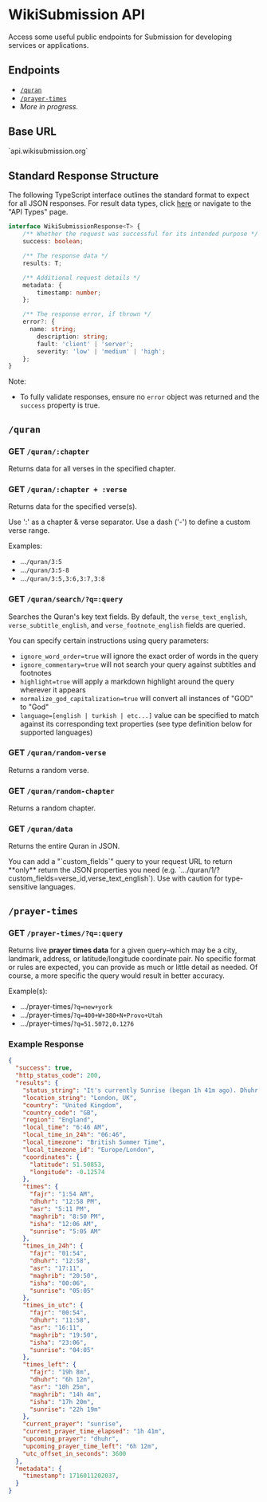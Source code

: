 
# WikiSubmission API

Access some useful public endpoints for Submission for developing services or applications.

## Endpoints

* [`/quran`](#quran)
* [`/prayer-times`](#prayer-times)
* *More in progress.*

## Base URL

<Callout emoji="🌐"> 
`api.wikisubmission.org`
</Callout>

## Standard Response Structure

The following TypeScript interface outlines the standard format to expect for all JSON responses. For result data types, click [here](/developer/api-types) or navigate to the "API Types" page.

```typescript copy
interface WikiSubmissionResponse<T> {
    /** Whether the request was successful for its intended purpose */
    success: boolean;

    /** The response data */
    results: T;

    /** Additional request details */
    metadata: { 
        timestamp: number;
    };

    /** The response error, if thrown */
    error?: {
      name: string;
        description: string;
        fault: 'client' | 'server';
        severity: 'low' | 'medium' | 'high';
    };
}
```

Note:

* To fully validate responses, ensure no `error` object was returned and the `success` property is true.

## `/quran`

### GET `/quran/:chapter`

Returns data for all verses in the specified chapter.

### GET `/quran/:chapter + :verse`

Returns data for the specified verse(s).
 
<Callout>
 Use ':' as a chapter & verse separator. Use a dash ('-') to define a custom verse range.
</Callout>

Examples:

* ...`/quran/3:5`
* ...`/quran/3:5-8`
* ...`/quran/3:5,3:6,3:7,3:8`

### GET `/quran/search/?q=:query`

Searches the Quran's key text fields. By default, the `verse_text_english`, `verse_subtitle_english`, and `verse_footnote_english` fields are queried.

You can specify certain instructions using query parameters:

* `ignore_word_order=true` will ignore the exact order of words in the query
* `ignore_commentary=true` will not search your query against subtitles and footnotes
* `highlight=true` will apply a markdown highlight around the query wherever it appears
* `normalize_god_capitalization=true` will convert all instances of "GOD" to "God"
* `language=[english | turkish | etc...]` value can be specified to match against its corresponding text properties (see type definition below for supported languages)

### GET `/quran/random-verse`

Returns a random verse.

### GET `/quran/random-chapter`

Returns a random chapter.

### GET `/quran/data`

Returns the entire Quran in JSON.

<Callout>
 You can add a "`custom_fields`" query to your request URL to return **only** return the JSON properties you need (e.g. `.../quran/1/?custom_fields=verse_id,verse_text_english`). Use with caution for type-sensitive languages.
</Callout>

## `/prayer-times`

### GET `/prayer-times/?q=:query`

Returns live **prayer times data** for a given query–which may be a city, landmark, address, or latitude/longitude coordinate pair. No specific format or rules are expected, you can provide as much or little detail as needed. Of course, a more specific the query would result in  better accuracy.

Example(s):

* .../prayer-times/`?q=new+york`
* .../prayer-times/`?q=400+W+380+N+Provo+Utah`
* .../prayer-times/`?q=51.5072,0.1276`

### Example Response

```json copy
{
  "success": true,
  "http_status_code": 200,
  "results": {
    "status_string": "It's currently Sunrise (began 1h 41m ago). Dhuhr starts in 6h 12m.",
    "location_string": "London, UK",
    "country": "United Kingdom",
    "country_code": "GB",
    "region": "England",
    "local_time": "6:46 AM",
    "local_time_in_24h": "06:46",
    "local_timezone": "British Summer Time",
    "local_timezone_id": "Europe/London",
    "coordinates": {
      "latitude": 51.50853,
      "longitude": -0.12574
    },
    "times": {
      "fajr": "1:54 AM",
      "dhuhr": "12:58 PM",
      "asr": "5:11 PM",
      "maghrib": "8:50 PM",
      "isha": "12:06 AM",
      "sunrise": "5:05 AM"
    },
    "times_in_24h": {
      "fajr": "01:54",
      "dhuhr": "12:58",
      "asr": "17:11",
      "maghrib": "20:50",
      "isha": "00:06",
      "sunrise": "05:05"
    },
    "times_in_utc": {
      "fajr": "00:54",
      "dhuhr": "11:58",
      "asr": "16:11",
      "maghrib": "19:50",
      "isha": "23:06",
      "sunrise": "04:05"
    },
    "times_left": {
      "fajr": "19h 8m",
      "dhuhr": "6h 12m",
      "asr": "10h 25m",
      "maghrib": "14h 4m",
      "isha": "17h 20m",
      "sunrise": "22h 19m"
    },
    "current_prayer": "sunrise",
    "current_prayer_time_elapsed": "1h 41m",
    "upcoming_prayer": "dhuhr",
    "upcoming_prayer_time_left": "6h 12m",
    "utc_offset_in_seconds": 3600
  },
  "metadata": {
    "timestamp": 1716011202037,
  }
}
```
